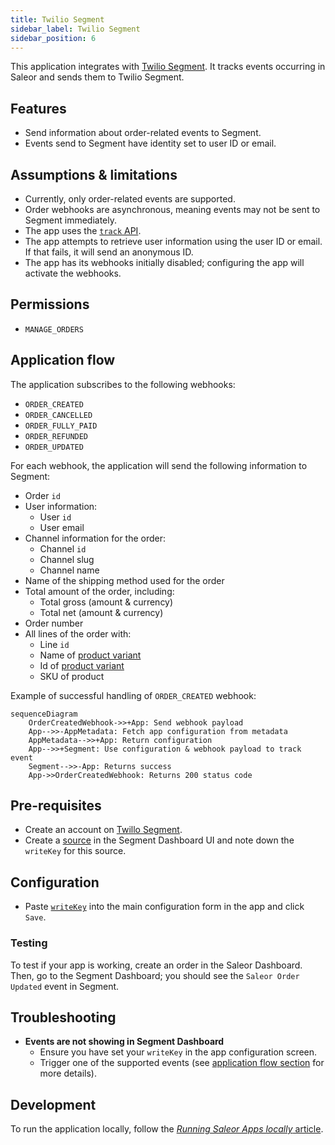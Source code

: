 ```yaml
---
title: Twilio Segment
sidebar_label: Twilio Segment
sidebar_position: 6
---
```



<AppMetadata
  minSaleorVersion="3.20"
  githubUrl="https://github.com/saleor/apps/tree/main/apps/segment"
/>

This application integrates with [Twilio Segment](https://segment.com/). It tracks events occurring in Saleor and sends them to Twilio Segment.

## Features

- Send information about order-related events to Segment.
- Events send to Segment have identity set to user ID or email.

## Assumptions & limitations

-  Currently, only order-related events are supported.  
-  Order webhooks are asynchronous, meaning events may not be sent to Segment immediately.  
-  The app uses the [`track` API](https://segment.com/docs/connections/sources/catalog/libraries/server/node/#track). 
-  The app attempts to retrieve user information using the user ID or email. If that fails, it will send an anonymous ID.  
-  The app has its webhooks initially disabled; configuring the app will activate the webhooks.  

## Permissions

- `MANAGE_ORDERS`

## Application flow

The application subscribes to the following webhooks:

- `ORDER_CREATED`
- `ORDER_CANCELLED`
- `ORDER_FULLY_PAID`
- `ORDER_REFUNDED`
- `ORDER_UPDATED`

For each webhook, the application will send the following information to Segment:

- Order `id`
- User information:
    - User `id`
    - User email
- Channel information for the order:
    - Channel `id`
    - Channel slug
    - Channel name
- Name of the shipping method used for the order
- Total amount of the order, including:
    - Total gross (amount & currency)
    - Total net (amount & currency)
- Order number
- All lines of the order with:
    - Line `id`
    - Name of [product variant](/developer/products/overview#product-and-variants)
    - Id of [product variant](/developer/products/overview#product-and-variants)
    - SKU of product


Example of successful handling of `ORDER_CREATED` webhook:

```mermaid
sequenceDiagram
    OrderCreatedWebhook->>+App: Send webhook payload
    App-->>-AppMetadata: Fetch app configuration from metadata
    AppMetadata-->>+App: Return configuration
    App-->>+Segment: Use configuration & webhook payload to track event
    Segment-->>-App: Returns success
    App->>OrderCreatedWebhook: Returns 200 status code
```

## Pre-requisites

- Create an account on [Twillo Segment](https://segment.com/).
- Create a [source](https://segment.com/docs/partners/sources/) in the Segment Dashboard UI and note down the `writeKey` for this source.

## Configuration

- Paste [`writeKey`](https://segment.com/docs/connections/find-writekey/) into the main configuration form in the app and click `Save`.

### Testing

To test if your app is working, create an order in the Saleor Dashboard. Then, go to the Segment Dashboard; you should see the `Saleor Order Updated` event in Segment.

## Troubleshooting

- **Events are not showing in Segment Dashboard**
    - Ensure you have set your `writeKey` in the app configuration screen.
    - Trigger one of the supported events (see [application flow section](#application-flow) for more details).

## Development

To run the application locally, follow the [_Running Saleor Apps locally_ article](/developer/extending/apps/developing-apps/running-saleor-apps-locally).
